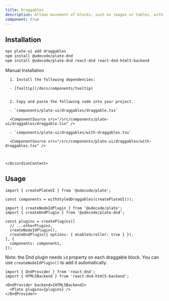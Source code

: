 ```yaml
---
title: Draggables
description: Allows movement of blocks, such as images or tables, within the editor.
component: true
---
```


[//]: # (<ComponentExample src="/src/components/examples/PlaygroundDemo.tsx">)
[//]: # (  <PlaygroundDemo />)
[//]: # (</ComponentExample>)

## Installation

```bash
npx plate-ui add draggables
npm install @udecode/plate-dnd
npm install @udecode/plate-dnd react-dnd react-dnd-html5-backend

```

<Accordion type="single" collapsible>
  <AccordionItem value="manual-installation">
    <AccordionTrigger>Manual Installation</AccordionTrigger>
    <AccordionContent>

      1. Install the following dependencies:

      - [Tooltip](/docs/components/tooltip)


      2. Copy and paste the following code into your project.

      - `components/plate-ui/draggables/draggable.tsx`

      <ComponentSource src="/src/components/plate-ui/draggables/draggable.tsx" />

      - `components/plate-ui/draggables/with-draggables.tsx`

      <ComponentSource src="/src/components/plate-ui/draggables/with-draggables.tsx" />



    </AccordionContent>

  </AccordionItem>
</Accordion>

## Usage

```tsx
import { createPlateUI } from '@udecode/plate';

const components = withStyledDraggables(createPlateUI());
```

```tsx
import { createNodeIdPlugin } from '@udecode/plate';
import { createDndPlugin } from '@udecode/plate-dnd';

const plugins = createPlugins([
  // ...otherPlugins,
  createNodeIdPlugin(),
  createDndPlugin({ options: { enableScroller: true } }),
], {
  components: components,
});
```

Note: the Dnd plugin needs `id` property on each draggable block. You can use `createNodeIdPlugin()` to add it automatically.

```tsx
import { DndProvider } from 'react-dnd';
import { HTML5Backend } from 'react-dnd-html5-backend';

<DndProvider backend={HTML5Backend}>
  <Plate plugins={plugins} />
</DndProvider>
```
